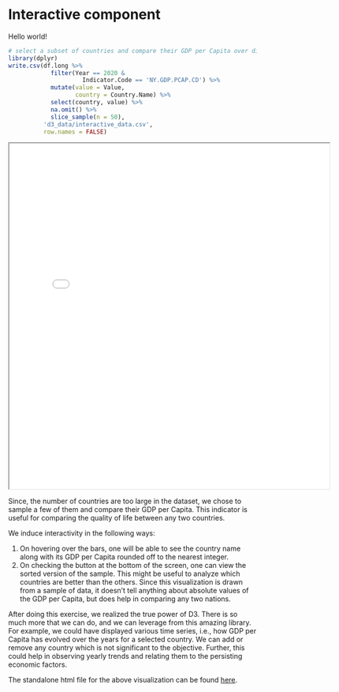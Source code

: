 # Interactive component

Hello world!
```r

# select a subset of countries and compare their GDP per Capita over different years
library(dplyr)
write.csv(df.long %>%
            filter(Year == 2020 &
                     Indicator.Code == 'NY.GDP.PCAP.CD') %>%
            mutate(value = Value,
                   country = Country.Name) %>%
            select(country, value) %>%
            na.omit() %>%
            slice_sample(n = 50),
          'd3_data/interactive_data.csv', 
          row.names = FALSE)
```

<script src="https://d3js.org/d3.v7.js"></script>
<iframe src="interactive.html" width="650" height="700"></iframe>


Since, the number of countries are too large in the dataset, we chose to sample a few of them and compare their GDP per Capita. This indicator is useful for comparing the quality of life between any two countries. 

We induce interactivity in the following ways:

1. On hovering over the bars, one will be able to see the country name along with its GDP per Capita rounded off to the nearest integer. 
2. On checking the button at the bottom of the screen, one can view the sorted version of the sample. This might be useful to analyze which countries are better than the others. Since this visualization is drawn from a sample of data, it doesn't tell anything about absolute values of the GDP per Capita, but does help in comparing any two nations. 

After doing this exercise, we realized the true power of D3. There is so much more that we can do, and we can leverage from this amazing library. For example, we could have displayed various time series, i.e., how GDP per Capita has evolved over the years for a selected country. We can add or remove any country which is not significant to the objective. Further, this could help in observing yearly trends and relating them to the persisting economic factors.

The standalone html file for the above visualization can be found [here](code/interactive.html){target="_blank"}.